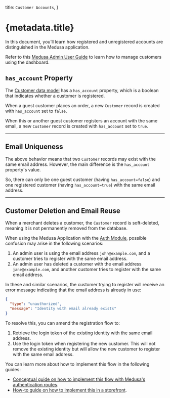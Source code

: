   title: `Customer Accounts`,
}

# {metadata.title}

In this document, you’ll learn how registered and unregistered accounts are distinguished in the Medusa application.

<Note title="Looking for no-code docs?">

Refer to this [Medusa Admin User Guide](!user-guide!/customers) to learn how to manage customers using the dashboard.

</Note>

## `has_account` Property

The [Customer data model](/references/customer/models/Customer) has a `has_account` property, which is a boolean that indicates whether a customer is registered.

When a guest customer places an order, a new `Customer` record is created with `has_account` set to `false`.

When this or another guest customer registers an account with the same email, a new `Customer` record is created with `has_account` set to `true`.

---

## Email Uniqueness

The above behavior means that two `Customer` records may exist with the same email address. However, the main difference is the `has_account` property's value.

So, there can only be one guest customer (having `has_account=false`) and one registered customer (having `has_account=true`) with the same email address.

---

## Customer Deletion and Email Reuse

When a merchant deletes a customer, the `Customer` record is soft-deleted, meaning it is not permanently removed from the database.

When using the Medusa Application with the [Auth Module](../../auth/page.mdx), possible confusion may arise in the following scenarios:

1. An admin user is using the email address `john@example.com`, and a customer tries to register with the same email address.
2. An admin user has deleted a customer with the email address `jane@example.com`, and another customer tries to register with the same email address.

In these and similar scenarios, the customer trying to register will receive an error message indicating that the email address is already in use:

```json
{
  "type": "unauthorized",
  "message": "Identity with email already exists"
}
```

To resolve this, you can amend the registration flow to:

1. Retrieve the login token of the existing identity with the same email address.
2. Use the login token when registering the new customer. This will not remove the existing identity but will allow the new customer to register with the same email address.

You can learn more about how to implement this flow in the following guides:

- [Conceptual guide on how to implement this flow with Medusa's authentication routes](../../auth/authentication-route/page.mdx#handling-existing-identities).
- [How-to guide on how to implement this in a storefront](../../../storefront-development/customers/register/page.mdx).
